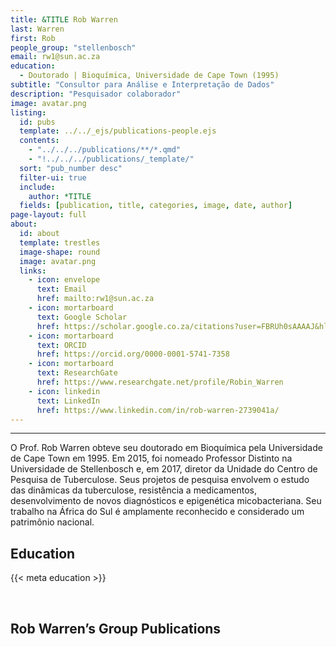 ---
title: &TITLE Rob Warren
last: Warren
first: Rob
people_group: "stellenbosch"
email: rw1@sun.ac.za
education:
  - Doutorado | Bioquímica, Universidade de Cape Town (1995)
subtitle: "Consultor para Análise e Interpretação de Dados"
description: "Pesquisador colaborador"
image: avatar.png
listing:
  id: pubs
  template: ../../_ejs/publications-people.ejs
  contents:
    - "../../../publications/**/*.qmd"
    - "!../../../publications/_template/"
  sort: "pub_number desc"
  filter-ui: true
  include:
    author: *TITLE
  fields: [publication, title, categories, image, date, author]
page-layout: full
about:
  id: about
  template: trestles
  image-shape: round
  image: avatar.png
  links:
    - icon: envelope
      text: Email
      href: mailto:rw1@sun.ac.za
    - icon: mortarboard
      text: Google Scholar
      href: https://scholar.google.co.za/citations?user=FBRUh0sAAAAJ&hl=en
    - icon: mortarboard
      text: ORCID
      href: https://orcid.org/0000-0001-5741-7358
    - icon: mortarboard
      text: ResearchGate
      href: https://www.researchgate.net/profile/Robin_Warren
    - icon: linkedin
      text: LinkedIn
      href: https://www.linkedin.com/in/rob-warren-2739041a/
---

<hr>

:::{#about}

O Prof. Rob Warren obteve seu doutorado em Bioquímica pela Universidade de Cape Town em 1995. Em 2015, foi nomeado Professor Distinto na Universidade de Stellenbosch e, em 2017, diretor da Unidade do Centro de Pesquisa de Tuberculose. Seus projetos de pesquisa envolvem o estudo das dinâmicas da tuberculose, resistência a medicamentos, desenvolvimento de novos diagnósticos e epigenética micobacteriana. Seu trabalho na África do Sul é amplamente reconhecido e considerado um patrimônio nacional.

## Education
{{< meta education >}}

<br>

::: 

## Rob Warren's Group Publications

:::{#pubs}
:::
